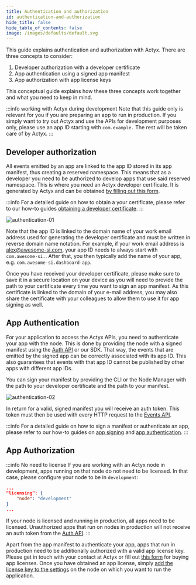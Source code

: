 ```yaml
---
title: Authentication and authorization
id: authentication-and-authorization
hide_title: false
hide_table_of_contents: false
image: /images/defaults/default.svg
---
```


This guide explains authentication and authorization with Actyx.
There are three concepts to consider:

1. Developer authorization with a developer certificate
2. App authentication using a signed app manifest
3. App authorization with app license keys

This conceptual guide explains how these three concepts work together and what you need to keep in mind.

:::info working with Actyx during development
Note that this guide only is relevant for you if you are preparing an app to run in production.
If you simply want to try out Actyx and use the APIs for development purposes only, please use an app ID starting with `com.example.`
The rest will be taken care of by Actyx.
:::

## Developer authorization

All events emitted by an app are linked to the app ID stored in its app manifest, thus creating a reserved namespace.
This means that as a developer you need to be authorized to develop apps that use said reserved namespace.
This is where you need an Actyx developer certificate.
It is generated by Actyx and can be obtained [by filling out this form](https://oliver454918.typeform.com/to/gqSIzIwm).

:::info
For a detailed guide on how to obtain a your certificate, please refer to our how-to guides [obtaining a developer certificate](../how-to/user-auth/get-developer-certificate.mdx).
:::

![authentication-01](/images/conceptual/auth/authentication-01.svg)

Note that the app ID is linked to the domain name of your work email address used for generating the developer certificate and must be written in reverse domain name notation.
For example, if your work email address is alex@awesome-si.com, your app ID needs to always start with `com.awesome-si.`.
After that, you then typically add the name of your app, e.g. `com.awesome-si.dashboard-app`.

Once you have received your developer certificate, please make sure to save it in a secure location on your device as you will need to provide the path to your certificate every time you want to sign an app manifest.
As this certificate is linked to the domain of your e-mail address, you may also share the certificate with your colleagues to allow them to use it for app signing as well.

## App Authentication

For your application to access the Actyx APIs, you need to authenticate your app with the node.
This is done by providing the node with a signed manifest using the [Auth API](../reference/auth-api.mdx) or our SDK.
That way, the events that are emitted by the signed app can be correctly associated with its app ID.
This also guarantees that events with that app ID cannot be published by other apps with different app IDs.

You can sign your manifest by providing the CLI or the Node Manager with the path to your developer certificate and the path to your manifest.

![authentication-02](/images/conceptual/auth/authentication-02.svg)

In return for a valid, signed manifest you will receive an auth token.
This token must then be used with every HTTP request to the [Events API](../reference/events-api.mdx).

:::info
For a detailed guide on how to sign a manifest or authenticate an app, please refer to our how-to guides on [app signing](../how-to/app-auth/sign-app-manifest.mdx) and [app authentication](../how-to/app-auth/authenticate-with-app-manifest.mdx).
:::

## App Authorization

:::info No need to license
If you are working with an Actyx node in development, apps running on that node do not need to be licensed.
In that case, please configure your node to be in `development`:

```json title="Node settings example"
...
"licensing": {
    "node": "development"
}
...
```

If your node is licensed and running in production, all apps need to be licensed.
Unauthorized apps that run on nodes in production will not receive an auth token from the [Auth API](../reference/auth-api.mdx).
:::

Apart from the app manifest to authenticate your app, apps that run in production need to be additionally authorized with a valid app license key.
Please get in touch with your contact at Actyx or fill out [this form](https://www.actyx.com/contact) for buying app licenses.
Once you have obtained an app license, simply [add the license key to the settings](../how-to/app-auth/manage-authorized-apps.mdx) on the node on which you want to run the application.

